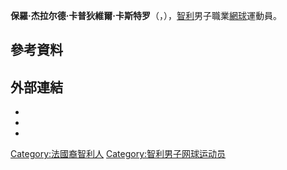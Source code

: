 {{Infobox 网球
|姓名=Paul Capdeville
|照片=Paul-capdeville.jpg
|国籍={{CHI}}
|生年=1982年
|生日={{birth_date_and_age|1983|4|2|mf=y}}
|出生地={{CHI}}[[聖地亞哥|聖地亞哥]]
|居住地={{CHI}}
|身高=191
|体重=83
|持拍手=右
|反拍=雙手
|转职业年=2002年
|球拍=
|球衣=
|球鞋=
|单打最高排名=76（2009年5月18日）
|双打最高排名=147（2007年7月23日）
|现单打排名=
|现双打排名=
|单打冠军头衔=0
|双打冠军头衔=1
|职业战绩=41勝60負（單打）<br />12勝18負（雙打）
|奖金=1,027,613[[美元|美元]]
|澳网最好成绩=男單第二輪（2007、2008）
|法网最好成绩=男單第二輪（2006、2008）
|温网最好成绩=男單第一輪（2009）
|美网最好成绩=男單第二輪（2005、2007、2009）
|大满贯个数=
|奥运会最好成绩=
}}

'''保羅·杰拉尔德·卡普狄維爾·卡斯特罗'''（{{lang-es|'''Paul Gerard Capdeville Castro'''}}，{{bd|1983年|4月2日}}），[[智利|智利]]男子職業[[網球|網球]]運動員。

== 參考資料 ==
{{reflist|2}}

== 外部連結 ==
* {{ATP|id=C634}}
* {{ITF Profile|保羅·卡普狄維爾|30023435}}
* {{DavisCupplayerlink|id=30023435}}

{{Authority control}}
{{DEFAULTSORT:Capdeville, Paul}}
[[Category:法國裔智利人|Category:法國裔智利人]]
[[Category:智利男子网球运动员|Category:智利男子网球运动员]]